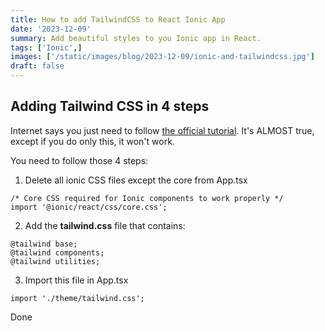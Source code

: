 ```yaml
---
title: How to add TailwindCSS to React Ionic App
date: '2023-12-09'
summary: Add beautiful styles to you Ionic app in React.
tags: ['Ionic',]
images: ['/static/images/blog/2023-12-09/ionic-and-tailwindcss.jpg']
draft: false
---
```


## Adding Tailwind CSS in 4 steps

Internet says you just need to follow [the official tutorial][1]. It's ALMOST true, except if you do only this, it won't work.

You need to follow those 4 steps:

1. Delete all ionic CSS files except the core from App.tsx

```
/* Core CSS required for Ionic components to work properly */
import '@ionic/react/css/core.css';
```

2. Add the __tailwind.css__ file that contains:

```
@tailwind base;
@tailwind components;
@tailwind utilities;
```

3. Import this file in App.tsx
 
```
import './theme/tailwind.css';
```

Done 


[1]: https://tailwindcss.com/docs/installation